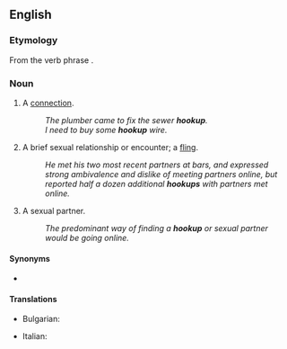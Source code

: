 {{also|hook up}}
==English==

===Etymology===
From the verb phrase {{m|en|hook up}}.

===Noun===
{{en-noun}}

# {{lb|en|sometimes|attributive}} A [[connection]].
#: ''The plumber came to fix the sewer '''hookup'''.''
#: ''I need to buy some '''hookup''' wire.''
# {{lb|en|slang}} A brief sexual relationship or encounter; a [[fling]].
#: ''He met his two most recent partners at bars, and expressed strong ambivalence and dislike of meeting partners online, but reported half a dozen additional '''hookups''' with partners met online.''
# {{lb|en|slang}} A sexual partner.
#: ''The predominant way of finding a '''hookup''' or sexual partner would be going online.''

====Synonyms====
* {{sense|brief sexual encounter}} {{l|en|fling}}
====Translations====
{{trans-top|A [[connection]]}}
* Bulgarian: {{t+|bg|съединение|n}}
{{trans-mid}}
* Italian: {{t+|it|attacco}}
{{trans-bottom}}